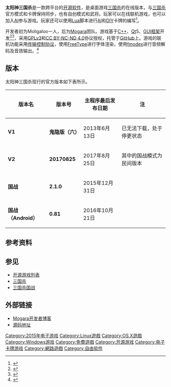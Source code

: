 {{pp-vandalism|small=yes}}
{{NoteTA
| G1=Games
}}
{{Infobox VG
| title = 太阳神三国杀
| image = <!--Mogara.jpg-->
| caption = 游戏徽标
| japanese =
| english = QSanguosha
| original =
| official =
| common =
| genre = 卡牌
| platforms = [[Microsoft_Windows|Microsoft Windows]]、[[Mac_OS_X|Mac OS X]]、[[Linux|Linux]]、[[Android|Android]]、[[iOS|iOS]]（计划）
| developer = [[Mogara|Mogara]]
| publisher =
| distributor =
| series =
| engine =
| modes = [[单人电子游戏|单人]]、[[多人电子游戏|多人]]
| released = 2015年8月10日
| shutdown =
| onlinegame = 1
}}

'''太阳神三国杀'''是一款跨平台的[[开源软件|开源软件]]，是桌面游戏[[三国杀|三国杀]]的在线版本，与[[三国杀|三国杀]]官方模式和卡牌保持同步，也有自创模式和武将。玩家可以在线联机游戏，也可以加入[[人工智能|AI]]参与游戏。玩家还可以使用[[Lua|Lua]]脚本进行[[人工智能|AI]]和[[DIY|DIY]]卡牌的编写<ref>{{Cite web|url=http://game.zol.com.cn/340/3403789.html|title=桌面上的三国战争逗游你体验《三国杀》_游戏网页游戏-中关村在线|accessdate=2017-08-26|work=game.zol.com.cn|archive-date=2017-08-26|archive-url=https://web.archive.org/web/20170826154213/http://game.zol.com.cn/340/3403789.html|dead-url=no}}</ref>。

开发者初为Moligaloo一人，后为[[Mogara|Mogara]]团队。游戏基于[[C++|C++]]、[[Qt|Qt]]5、[[GUI框架|GUI框架]]开发<ref>{{Cite web|url=http://games.sina.com.cn/o/n/2011-08-03/0951519148.shtml|title=比官方还超前 玩家自制三国杀带神将_网络游戏_新浪游戏_新浪网|accessdate=2017-08-26|work=games.sina.com.cn|archive-date=2017-08-26|archive-url=https://web.archive.org/web/20170826152953/http://games.sina.com.cn/o/n/2011-08-03/0951519148.shtml|dead-url=no}}</ref><ref>{{Cite web|url=http://wangyou.pcgames.com.cn/zhuanti/sgs/hot/1206/2559153_all.html|title=“神杀”就边锋构陷侵权事件的法律辨析_三国杀热门话题_太平洋游戏网|accessdate=2017-08-26|last=wangjun_gz|first=lifen_gz|work=wangyou.pcgames.com.cn|archive-url=https://web.archive.org/web/20170826160747/http://wangyou.pcgames.com.cn/zhuanti/sgs/hot/1206/2559153_all.html|archive-date=2017-08-26|dead-url=yes}}</ref>，采用[[GPLv3|GPLv3]]和[[知识共享许可协议|CC BY-NC-ND 4.0]]协议授权，托管于[[GitHub|GitHub]]上。游戏的联机功能采用[[传输控制协议|传输控制协议]]，使用[[FreeType|FreeType]]进行字体渲染，使用[[fmodex|fmodex]]进行音频解码及音效输出。<ref>{{Cite web|title=About Mogara|url=http://mogara.org/about/index.html|accessdate=2020-06-15|last=Mogara|work=Mogara Free Software|language=en|archive-date=2015-09-29|archive-url=https://web.archive.org/web/20150929154802/http://mogara.org/about/index.html|dead-url=no}}</ref>

== 版本 ==
太阳神三国杀现行的官方版本如下表所示。
{| class="wikitable"
|-
!版本名
!版本号
!主程序最后发布日期
!注
|-
|'''V1'''
|<strong>鬼隐版（六）</strong>
|2013年6月13日
|已无法下载，处于停更状态
|-
|'''V2'''
|'''20170825'''
|2017年8月25日
|其中的国战模式为民间版本
|-
|'''国战'''
|'''2.1.0'''
|2015年12月31日
|
|-
|'''国战（Android）'''
|'''0.81'''
|2016年10月21日
|
|}

== 参考资料 ==
{{reflist}}

== 参见 ==

* [[开源游戏列表|开源游戏列表]]
* [[三国杀|三国杀]]
* [[三國殺國戰|三国杀国战]]

== 外部链接 ==

* [http://Mogara.org/ Mogara开发者博客]{{Wayback|url=http://mogara.org/ |date=20150210071106 }}
* [http://github.com/Mogara/QSanguosha 源码地址]{{Wayback|url=http://github.com/Mogara/QSanguosha |date=20180611022259 }}

{{三国杀}}
{{Portal bar|自由软件|电子游戏}}

[[Category:2015年电子游戏|Category:2015年电子游戏]]
[[Category:Linux遊戲|Category:Linux遊戲]]
[[Category:OS_X遊戲|Category:OS X遊戲]]
[[Category:Windows游戏|Category:Windows游戏]]
[[Category:免費遊戲|Category:免費遊戲]]
[[Category:开源游戏|Category:开源游戏]]
[[Category:电子卡牌游戏|Category:电子卡牌游戏]]
[[Category:網路遊戲|Category:網路遊戲]]
[[Category:自由软件|Category:自由软件]]